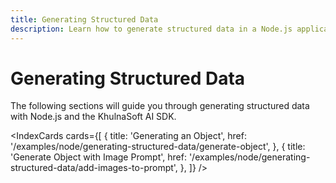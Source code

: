 ```yaml
---
title: Generating Structured Data
description: Learn how to generate structured data in a Node.js application.
---
```


# Generating Structured Data

The following sections will guide you through generating structured data with Node.js and the KhulnaSoft AI SDK.

<IndexCards
  cards={[
    {
      title: 'Generating an Object',
      href: '/examples/node/generating-structured-data/generate-object',
    },
    {
      title: 'Generate Object with Image Prompt',
      href: '/examples/node/generating-structured-data/add-images-to-prompt',
    },
  ]}
/>
